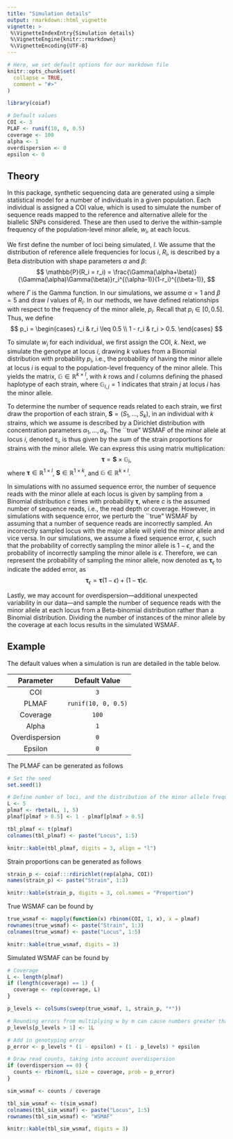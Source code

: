 ```yaml
---
title: "Simulation details"
output: rmarkdown::html_vignette
vignette: >
 %\VignetteIndexEntry{Simulation details}
 %\VignetteEngine{knitr::rmarkdown}
 %\VignetteEncoding{UTF-8}
---
```


```r
# Here, we set default options for our markdown file
knitr::opts_chunk$set(
  collapse = TRUE,
  comment = "#>"
)

library(coiaf)

# Default values
COI <- 3
PLAF <- runif(10, 0, 0.5)
coverage <- 100
alpha <- 1
overdispersion <- 0
epsilon <- 0
```

## Theory

In this package, synthetic sequencing data are generated using a simple
statistical model for a number of individuals in a given population. Each
individual is assigned a COI value, which is used to simulate the number of
sequence reads mapped to the reference and alternative allele for the biallelic
SNPs considered. These are then used to derive the within-sample frequency of
the population-level minor allele, $w_i$, at each locus.

We first define the number of loci being simulated, $l$. We assume that the
distribution of reference allele frequencies for locus $i$, $R_i$, is described
by a Beta distribution with shape parameters $\alpha$ and $\beta$:
$$
    \mathbb{P}(R_i = r_i) = \frac{\Gamma(\alpha+\beta)}{\Gamma(\alpha)\Gamma(\beta)}r_i^{(\alpha-1)}(1-r_i)^{(\beta-1)},
$$

\noindent where $\Gamma$ is the Gamma function. In our simulations, we assume
$\alpha = 1$ and $\beta = 5$ and draw $l$ values of $R_i$. In our methods, we
have defined relationships with respect to the frequency of the minor allele,
$p_i$. Recall that $p_i \in [0, 0.5]$. Thus, we define
$$
    p_i = \begin{cases}
          r_i & r_i \leq 0.5 \\
          1 - r_i & r_i > 0.5.
       \end{cases}
$$

To simulate $w_i$ for each individual, we first assign the COI, $k$. Next, we
simulate the genotype at locus $i$, drawing $k$ values from a Binomial
distribution with probability $p_i$, i.e., the probability of having the minor
allele at locus $i$ is equal to the population-level frequency of the minor
allele. This yields the matrix, $\mathbb{G} \in \mathbb{R}^{k \times l}$, with
$k$ rows and $l$ columns defining the phased haplotype of each strain, where
$\mathbb{G}_{i,j} = 1$ indicates that strain $j$ at locus $i$ has the minor
allele.

To determine the number of sequence reads related to each strain, we first draw
the proportion of each strain, $\mathbf{S} = (S_1, \ldots, S_k)$, in an individual
with $k$ strains, which we assume is described by a Dirichlet distribution with
concentration parameters $\alpha_1, \ldots, \alpha_k$. The ``true" WSMAF of the
minor allele at locus $i$, denoted $\tau_i$, is thus given by the sum of the
strain proportions for strains with the minor allele. We can express this using
matrix multiplication:
$$
    \boldsymbol \tau = \mathbf{S} \times \mathbb{G}_i,
$$
\noindent where $\boldsymbol \tau \in \mathbb{R}^{1 \times l}$, $\mathbf{S} \in \mathbb{R}^{1 \times k}$, and $\mathbb{G} \in \mathbb{R}^{k \times l}$.

In simulations with no assumed sequence error, the number of sequence reads with
the minor allele at each locus is given by sampling from a Binomial distribution
$c$ times with probability $\boldsymbol \tau$, where $c$ is the assumed number
of sequence reads, i.e., the read depth or coverage. However, in simulations
with sequence error, we perturb the ``true" WSMAF by assuming that a number of
sequence reads are incorrectly sampled. An incorrectly sampled locus with the
major allele will yield the minor allele and vice versa. In our simulations, we
assume a fixed sequence error, $\epsilon$, such that the probability of
correctly sampling the minor allele is $1 - \epsilon$, and the probability of
incorrectly sampling the minor allele is $\epsilon$. Therefore, we can represent
the probability of sampling the minor allele, now denoted as
$\boldsymbol{\tau}_\epsilon$ to indicate the added error, as
$$
    \boldsymbol{\tau}_\epsilon = \boldsymbol \tau(1 - \epsilon) + (1 - \boldsymbol \tau)\epsilon.
$$

Lastly, we may account for overdispersion—additional unexpected variability in
our data—and sample the number of sequence reads with the minor allele at each
locus from a Beta-binomial distribution rather than a Binomial distribution.
Dividing the number of instances of the minor allele by the coverage at each
locus results in the simulated WSMAF.

## Example
The default values when a simulation is run are detailed in the table below.

| Parameter       | Default Value         |
|:---------------:|:---------------------:|
| COI             | `3`                   |
| PLMAF           | `runif(10, 0, 0.5)`   |
| Coverage        | `100`                 |
| Alpha           | `1`                   |
| Overdispersion  | `0`                   |
| Epsilon         | `0`                   |

The PLMAF can be generated as follows
```r
# Set the seed
set.seed(1)

# Define number of loci, and the distribution of the minor allele frequencies
L <- 5
plmaf <- rbeta(L, 1, 5)
plmaf[plmaf > 0.5] <- 1 - plmaf[plmaf > 0.5]

tbl_plmaf <- t(plmaf)
colnames(tbl_plmaf) <- paste("Locus", 1:5)

knitr::kable(tbl_plmaf, digits = 3, align = "l")
```

Strain proportions can be generated as follows
```r
strain_p <- coiaf:::rdirichlet(rep(alpha, COI))
names(strain_p) <- paste("Strain", 1:3)

knitr::kable(strain_p, digits = 3, col.names = "Proportion")
```

True WSMAF can be found by
```r
true_wsmaf <- mapply(function(x) rbinom(COI, 1, x), x = plmaf)
rownames(true_wsmaf) <- paste("Strain", 1:3)
colnames(true_wsmaf) <- paste("Locus", 1:5)

knitr::kable(true_wsmaf, digits = 3)
```

Simulated WSMAF can be found by
```r
# Coverage
L <- length(plmaf)
if (length(coverage) == 1) {
  coverage <- rep(coverage, L)
}

p_levels <- colSums(sweep(true_wsmaf, 1, strain_p, "*"))

# Rounding errors from multiplying w by m can cause numbers greater than 1
p_levels[p_levels > 1] <- 1L

# Add in genotyping error
p_error <- p_levels * (1 - epsilon) + (1 - p_levels) * epsilon

# Draw read counts, taking into account overdispersion
if (overdispersion == 0) {
  counts <- rbinom(L, size = coverage, prob = p_error)
}

sim_wsmaf <- counts / coverage

tbl_sim_wsmaf <- t(sim_wsmaf)
colnames(tbl_sim_wsmaf) <- paste("Locus", 1:5)
rownames(tbl_sim_wsmaf) <- "WSMAF"

knitr::kable(tbl_sim_wsmaf, digits = 3)
```
